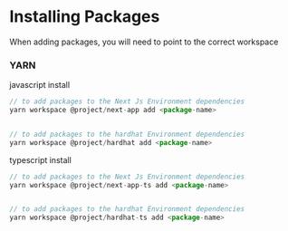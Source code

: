# Installing Packages

When adding packages, you will need to point to the correct workspace

### YARN

javascript install

```jsx
// to add packages to the Next Js Environment dependencies
yarn workspace @project/next-app add <package-name>


// to add packages to the hardhat Environment dependencies
yarn workspace @project/hardhat add <package-name>
```

typescript install

```jsx
// to add packages to the Next Js Environment dependencies
yarn workspace @project/next-app-ts add <package-name>


// to add packages to the hardhat Environment dependencies
yarn workspace @project/hardhat-ts add <package-name>
```
